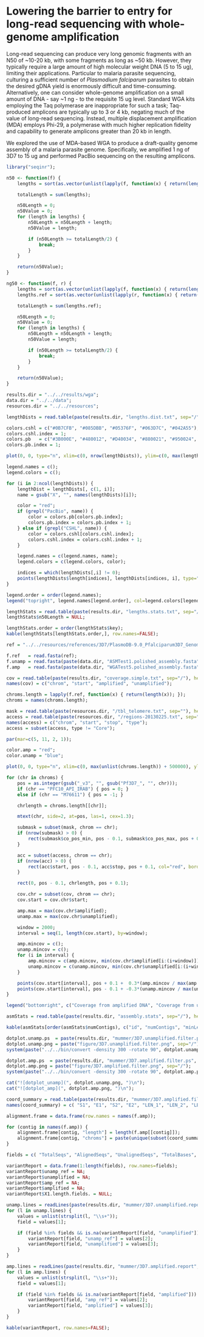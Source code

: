 Lowering the barrier to entry for long-read sequencing with whole-genome amplification
==

Long-read sequencing can produce very long genomic fragments with an N50 of ~10-20 kb, with some fragments as long as ~50 kb.  However, they typically require a large amount of high molecular weight DNA (5 to 15 ug), limiting their applications.  Particular to malaria parasite sequencing, culturing a sufficient number of *Plasmodium falciparum* parasites to obtain the desired gDNA yield is enormously difficult and time-consuming.  Alternatively, one can consider whole-genome amplification on a small amount of DNA - say ~1 ng - to the requisite 15 ug level.  Standard WGA kits employing the Taq polymerase are inappropriate for such a task; Taq-produced amplicons are typically up to 3 or 4 kb, negating much of the value of long-read sequencing.  Instead, multiple displacement amplification (MDA) employs Phi-29, a polymerase with much higher replication fidelity and capability to generate amplicons greater than 20 kb in length.

We explored the use of MDA-based WGA to produce a draft-quality genome assembly of a malaria parasite genome.  Specifically, we amplified 1 ng of 3D7 to 15 ug and performed PacBio sequencing on the resulting amplicons.

```r
library("seqinr");

n50 <- function(f) {
    lengths = sort(as.vector(unlist(lapply(f, function(x) { return(length(x)) }))));

    totalLength = sum(lengths);

    n50Length = 0;
    n50Value = 0;
    for (length in lengths) {
        n50Length = n50Length + length;
        n50Value = length;

        if (n50Length >= totalLength/2) {
            break;
        }
    }

    return(n50Value);
}

ng50 <- function(f, r) {
    lengths = sort(as.vector(unlist(lapply(f, function(x) { return(length(x)) }))));
    lengths.ref = sort(as.vector(unlist(lapply(r, function(x) { return(length(x)) }))));

    totalLength = sum(lengths.ref);

    n50Length = 0;
    n50Value = 0;
    for (length in lengths) {
        n50Length = n50Length + length;
        n50Value = length;

        if (n50Length >= totalLength/2) {
            break;
        }
    }

    return(n50Value);
}

results.dir = "../../results/wga";
data.dir = "../../data";
resources.dir = "../../resources";
```

```r
lengthDists = read.table(paste(results.dir, "lengths.dist.txt", sep="/"), header=TRUE, stringsAsFactors=FALSE);

colors.cshl = c("#0B7CFB", "#085DBB", "#05376F", "#063D7C", "#042A55");
colors.cshl.index = 1;
colors.pb   = c("#3B000E", "#480012", "#D40034", "#880021", "#950024", "#6E001B", "#7B001E", "#AE002A");
colors.pb.index = 1;

plot(0, 0, type="n", xlim=c(0, nrow(lengthDists)), ylim=c(0, max(lengthDists[,2:ncol(lengthDists)])), bty="n", xlab="Length (bp)", ylab="Count", cex=1.3, cex.lab=1.3, cex.axis=1.3);

legend.names = c();
legend.colors = c();

for (i in 2:ncol(lengthDists)) {
    lengthDist = lengthDists[, c(1, i)];
    name = gsub("X", "", names(lengthDists)[i]);

    color = "red";
    if (grepl("PacBio", name)) {
        color = colors.pb[colors.pb.index];
        colors.pb.index = colors.pb.index + 1;
    } else if (grepl("CSHL", name)) {
        color = colors.cshl[colors.cshl.index];
        colors.cshl.index = colors.cshl.index + 1;
    }

    legend.names = c(legend.names, name);
    legend.colors = c(legend.colors, color);

    indices = which(lengthDists[,i] != 0);
    points(lengthDists$length[indices], lengthDists[indices, i], type="l", lwd=1, col=color);
}

legend.order = order(legend.names);
legend("topright", legend.names[legend.order], col=legend.colors[legend.order], lwd=3, bty="n");
```

```r
lengthStats = read.table(paste(results.dir, "lengths.stats.txt", sep="/"), header=TRUE, stringsAsFactors=FALSE);
lengthStats$n50Length = NULL;

lengthStats.order = order(lengthStats$key);
kable(lengthStats[lengthStats.order,], row.names=FALSE);
```

```r
ref = "../../resources/references/3D7/PlasmoDB-9.0_Pfalciparum3D7_Genome.sorted.fasta";

f.ref   = read.fasta(ref);
f.unamp = read.fasta(paste(data.dir, "ASMTest1.polished_assembly.fasta", sep="/"));
f.amp   = read.fasta(paste(data.dir, "WGATest5.polished_assembly.fasta", sep="/"));
```

```r
cov = read.table(paste(results.dir, "coverage.simple.txt", sep="/"), header=FALSE, stringsAsFactors=FALSE);
names(cov) = c("chrom", "start", "amplified", "unamplified");
```

```r
chroms.length = lapply(f.ref, function(x) { return(length(x)); });
chroms = names(chroms.length);

mask = read.table(paste(resources.dir, "/tbl_telomere.txt", sep=""), header=TRUE, stringsAsFactors=FALSE);
access = read.table(paste(resources.dir, "/regions-20130225.txt", sep=""), header=FALSE, stringsAsFactors=FALSE);
names(access) = c("chrom", "start", "stop", "type");
access = subset(access, type != "Core");

par(mar=c(5, 11, 2, 1));

color.amp = "red";
color.unamp = "blue";

plot(0, 0, type="n", xlim=c(0, max(unlist(chroms.length)) + 500000), ylim=c(-2, length(chroms.length) + 1), bty="n", xlab="Length (bp)", ylab="", yaxt="n", cex=1.3, cex.axis=1.3, cex.lab=1.3);

for (chr in chroms) {
    pos = as.integer(gsub("_v3", "", gsub("Pf3D7_", "", chr)));
    if (chr == "PFC10_API_IRAB") { pos = 0; }
    else if (chr == "M76611") { pos = -1; }

    chrlength = chroms.length[[chr]];

    mtext(chr, side=2, at=pos, las=1, cex=1.3);

    submask = subset(mask, chrom == chr);
    if (nrow(submask) > 0) {
        rect(submask$co_pos_min, pos - 0.1, submask$co_pos_max, pos + 0.1, col="gray", border=NA);
    }

    acc = subset(access, chrom == chr);
    if (nrow(acc) > 0) {
        rect(acc$start, pos - 0.1, acc$stop, pos + 0.1, col="red", border=NA);
    }

    rect(0, pos - 0.1, chrlength, pos + 0.1);

    cov.chr = subset(cov, chrom == chr);
    cov.start = cov.chr$start;

    amp.max = max(cov.chr$amplified);
    unamp.max = max(cov.chr$unamplified);

    window = 2000;
    interval = seq(1, length(cov.start), by=window);

    amp.mincov = c();
    unamp.mincov = c();
    for (i in interval) {
        amp.mincov = c(amp.mincov, min(cov.chr$amplified[i:(i+window)]));
        unamp.mincov = c(unamp.mincov, min(cov.chr$unamplified[i:(i+window)]));
    }

    points(cov.start[interval], pos + 0.1 +  0.3*(amp.mincov / max(amp.mincov, na.rm=TRUE)), type="l", col=color.amp, lwd=0.5);
    points(cov.start[interval], pos - 0.1 + -0.3*(unamp.mincov / max(unamp.mincov, na.rm=TRUE)), type="l", col=color.unamp, lwd=0.5);
}

legend("bottomright", c("Coverage from amplified DNA", "Coverage from unamplified DNA"), col=c(color.amp, color.unamp), lwd=2, bty="n");
```

```r
asmStats = read.table(paste(results.dir, "assembly.stats", sep="/"), header=TRUE);

kable(asmStats[order(asmStats$numContigs), c("id", "numContigs", "minLength", "maxLength", "n50", "ng50", "totalSequence")], row.names=FALSE);
```

```r
dotplot.unamp.ps  = paste(results.dir, "mummer/3D7.unamplified.filter.ps", sep="/");
dotplot.unamp.png = paste("figure/3D7.unamplified.filter.png", sep="/");
system(paste("../../bin/convert -density 300 -rotate 90", dotplot.unamp.ps, dotplot.unamp.png));

dotplot.amp.ps  = paste(results.dir, "mummer/3D7.amplified.filter.ps", sep="/");
dotplot.amp.png = paste("figure/3D7.amplified.filter.png", sep="/");
system(paste("../../bin/convert -density 300 -rotate 90", dotplot.amp.ps, dotplot.amp.png));

cat("![dotplot_unamp](", dotplot.unamp.png, ")\n");
cat("![dotplot_amp](", dotplot.amp.png, ")\n");
```

```r
coord_summary = read.table(paste(results.dir, "mummer/3D7.amplified.filter.filter.coord_summary", sep="/"), header=FALSE, stringsAsFactors=FALSE);
names(coord_summary) = c( "S1", "E1", "S2", "E2", "LEN_1", "LEN_2", "LEN_R", "LEN_Q", "COV_R", "COV_Q", "CHROM", "CONTIG" );

alignment.frame = data.frame(row.names = names(f.amp));

for (contig in names(f.amp)) {
    alignment.frame[contig, "length"] = length(f.amp[[contig]]);
    alignment.frame[contig, "chroms"] = paste(unique(subset(coord_summary, CONTIG == contig)$CHROM), collapse=", ");
}
```

```r
fields = c( "TotalSeqs", "AlignedSeqs", "UnalignedSeqs", "TotalBases", "AlignedBases", "UnalignedBases", "Breakpoints", "Relocations", "Translocations", "Inversions", "Insertions", "InsertionSum", "InsertionAvg", "TandemIns", "TandemInsSum", "TandemInsAvg", "TotalSNPs", "AT", "AC", "AG", "TA", "TC", "TG", "CA", "CT", "CG", "GA", "GT", "GC", "TotalIndels", "A.", "T.", "C.", "G.", ".A", ".T", ".C", ".G" );

variantReport = data.frame(1:length(fields), row.names=fields);
variantReport$unamp_ref = NA;
variantReport$unamplified = NA;
variantReport$amp_ref = NA;
variantReport$amplified = NA;
variantReport$X1.length.fields. = NULL;

unamp.lines = readLines(paste(results.dir, "mummer/3D7.unamplified.report", sep="/"));
for (l in unamp.lines) {
    values = unlist(strsplit(l, "\\s+"));
    field = values[1];

    if (field %in% fields && is.na(variantReport[field, "unamplified"])) {
        variantReport[field, "unamp_ref"] = values[2];
        variantReport[field, "unamplified"] = values[3];
    }
}

amp.lines = readLines(paste(results.dir, "mummer/3D7.amplified.report", sep="/"));
for (l in amp.lines) {
    values = unlist(strsplit(l, "\\s+"));
    field = values[1];

    if (field %in% fields && is.na(variantReport[field, "amplified"])) {
        variantReport[field, "amp_ref"] = values[2];
        variantReport[field, "amplified"] = values[3];
    }
}

kable(variantReport, row.names=FALSE);
```
